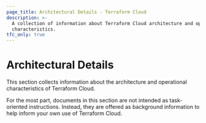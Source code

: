 ```yaml
---
page_title: Architectural Details - Terraform Cloud
description: >-
  A collection of information about Terraform Cloud architecture and operational
  characteristics.
tfc_only: true
---
```


# Architectural Details

This section collects information about the architecture and operational characteristics of Terraform Cloud.

For the most part, documents in this section are not intended as task-oriented instructions. Instead, they are offered as background information to help inform your own use of Terraform Cloud.
